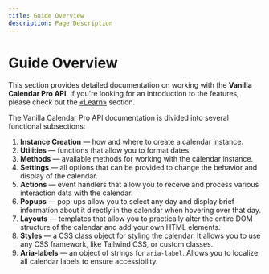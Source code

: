 ```yaml
---
title: Guide Overview
description: Page Description
---
```


# Guide Overview

This section provides detailed documentation on working with the **Vanilla Calendar Pro API**. If you're looking for an introduction to the features, please check out the [«Learn»](/docs/learn) section.

The Vanilla Calendar Pro API documentation is divided into several functional subsections:

1. **Instance Creation** — how and where to create a calendar instance.
2. **Utilities** — functions that allow you to format dates.
3. **Methods** — available methods for working with the calendar instance.
4. **Settings** — all options that can be provided to change the behavior and display of the calendar.
5. **Actions** — event handlers that allow you to receive and process various interaction data with the calendar.
6. **Popups** — pop-ups allow you to select any day and display brief information about it directly in the calendar when hovering over that day.
7. **Layouts** — templates that allow you to practically alter the entire DOM structure of the calendar and add your own HTML elements.
8. **Styles** — a CSS class object for styling the calendar. It allows you to use any CSS framework, like Tailwind CSS, or custom classes.
9. **Aria-labels** — an object of strings for `aria-label`. Allows you to localize all calendar labels to ensure accessibility.
